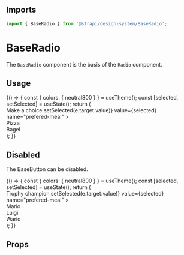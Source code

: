 <!--- Radio.stories.mdx --->


<Meta title="Design System/Technical Components/BaseRadio" component={BaseRadio} />

## Imports

```js
import { BaseRadio } from '@strapi/design-system/BaseRadio';
```

# BaseRadio

The `BaseRadio` component is the basis of the `Radio` component.

## Usage

<Canvas>
  <Story name="base">
    {() => {
      const { colors: { neutral800 } } = useTheme();
      const [selected, setSelected] = useState();
      return (
        <div>
          <Typography variant="beta" textColor="neutral800" id="trophy-champions">Make a choice</Typography>
          <RadioGroup
            labelledBy="trophy-champions"
            onChange={(e) => setSelected(e.target.value)}
            value={selected}
            name="prefered-meal"
          >
            <div>
              <label style={{ color: neutral800 }} htmlFor="pizza">Pizza</label>
              <BaseRadio value="pizza" id="pizza" />
            </div>
            <div>
              <label style={{ color: neutral800 }} htmlFor="bagel">Bagel</label>
              <BaseRadio value="bagel" id="bagel" />
            </div>
          </RadioGroup>
        </div>
      );
    }}
  </Story>
</Canvas>

## Disabled

The BaseButton can be disabled.

<Canvas>
  <Story name="disabled">
    {() => {
      const { colors: { neutral800 } } = useTheme();
      const [selected, setSelected] = useState();
      return (
        <div>
          <Typography variant="beta" id="trophy-champions">Trophy champion</Typography>
          <RadioGroup
            labelledBy="trophy-champions"
            onChange={(e) => setSelected(e.target.value)}
            value={selected}
            name="prefered-meal"
          >
            <div>
              <label style={{ color: neutral800 }} htmlFor="first">Mario</label>
              <BaseRadio value="first" id="first" />
            </div>
            <div>
              <label style={{ color: neutral800 }} htmlFor="second">Luigi</label>
              <BaseRadio value="second" id="second" disabled={true} />
            </div>
            <div>
              <label style={{ color: neutral800 }} htmlFor="third">Wario</label>
              <BaseRadio value="third" id="third" />
            </div>
          </RadioGroup>
        </div>
      );
    }}
  </Story>
</Canvas>


## Props

<ArgsTable of={BaseRadio} />
